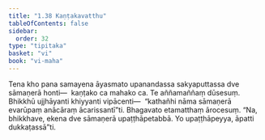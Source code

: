```yaml
---
title: "1.38 Kaṇṭakavatthu"
tableOfContents: false
sidebar:
  order: 32
type: "tipitaka"
basket: "vi"
book: "vi-maha"
---
```



<DynamicBreadcrumb />

<Division number="101" book="vi-maha">

<Paragraph number="442" book="vi-maha">
Tena kho pana samayena āyasmato upanandassa sakyaputtassa dve sāmaṇerā honti—  kaṇṭako ca mahako ca. Te aññamaññaṃ dūsesuṃ. Bhikkhū ujjhāyanti khiyyanti vipācenti—  “kathañhi nāma sāmaṇerā evarūpaṃ anācāraṃ ācarissantī”ti. Bhagavato etamatthaṃ ārocesuṃ. “Na, bhikkhave, ekena dve sāmaṇerā upaṭṭhāpetabbā. Yo upaṭṭhāpeyya, āpatti dukkaṭassā”ti.
</Paragraph>
</Division>